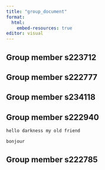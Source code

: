 ```yaml
---
title: "group_document"
format:
  html:
    embed-resources: true
editor: visual
---
```


## Group member s223712

## Group member s222777

## Group member s234118

## Group member s222940

```r
hello darkness my old friend
```

```r
bonjour
```

## Group member s222785

